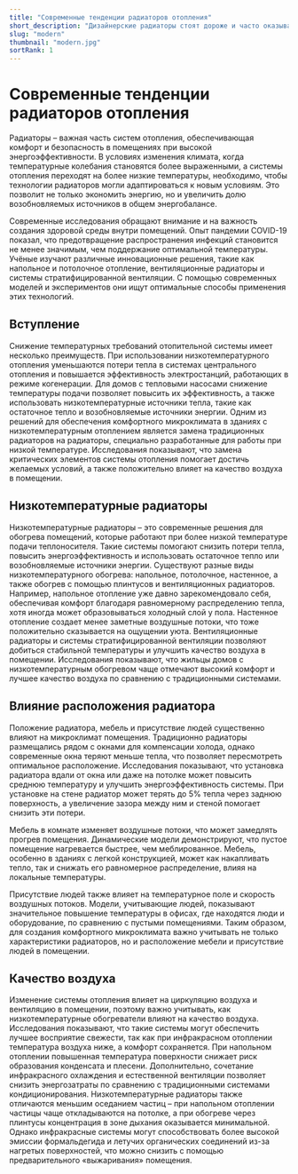 ```yaml
---
title: "Современные тенденции радиаторов отопления"
short_description: "Дизайнерские радиаторы стоят дороже и часто оказываются требовательнее, чем обычные радиаторы. Но они могут стать не только функциональным элементом отопления, но и украшением интерьера."
slug: "modern"
thumbnail: "modern.jpg"
sortRank: 1
---
```


# Современные тенденции радиаторов отопления

Радиаторы – важная часть систем отопления, обеспечивающая комфорт и безопасность в помещениях при высокой энергоэффективности. В условиях изменения климата, когда температурные колебания становятся более выраженными, а системы отопления переходят на более низкие температуры, необходимо, чтобы технологии радиаторов могли адаптироваться к новым условиям. Это позволит не только экономить энергию, но и увеличить долю возобновляемых источников в общем энергобалансе.

Современные исследования обращают внимание и на важность создания здоровой среды внутри помещений. Опыт пандемии COVID-19 показал, что предотвращение распространения инфекций становится не менее значимым, чем поддержание оптимальной температуры. Учёные изучают различные инновационные решения, такие как напольное и потолочное отопление, вентиляционные радиаторы и системы стратифицированной вентиляции. С помощью современных моделей и экспериментов они ищут оптимальные способы применения этих технологий.

## Вступление

Снижение температурных требований отопительной системы имеет несколько преимуществ. При использовании низкотемпературного отопления уменьшаются потери тепла в системах центрального отопления и повышается эффективность электростанций, работающих в режиме когенерации. Для домов с тепловыми насосами снижение температуры подачи позволяет повысить их эффективность, а также использовать низкотемпературные источники тепла, такие как остаточное тепло и возобновляемые источники энергии. Одним из решений для обеспечения комфортного микроклимата в зданиях с низкотемпературным отоплением является замена традиционных радиаторов на радиаторы, специально разработанные для работы при низкой температуре. Исследования показывают, что замена критических элементов системы отопления помогает достичь желаемых условий, а также положительно влияет на качество воздуха в помещении.

## Низкотемпературные радиаторы

Низкотемпературные радиаторы – это современные решения для обогрева помещений, которые работают при более низкой температуре подачи теплоносителя. Такие системы помогают снизить потери тепла, повысить энергоэффективность и использовать остаточное тепло или возобновляемые источники энергии. Существуют разные виды низкотемпературного обогрева: напольное, потолочное, настенное, а также обогрев с помощью плинтусов и вентиляционных радиаторов. Например, напольное отопление уже давно зарекомендовало себя, обеспечивая комфорт благодаря равномерному распределению тепла, хотя иногда может образовываться холодный слой у пола. Настенное отопление создает менее заметные воздушные потоки, что тоже положительно сказывается на ощущении уюта. Вентиляционные радиаторы и системы стратифицированной вентиляции позволяют добиться стабильной температуры и улучшить качество воздуха в помещении. Исследования показывают, что жильцы домов с низкотемпературным обогревом чаще отмечают высокий комфорт и лучшее качество воздуха по сравнению с традиционными системами.

## Влияние расположения радиатора

Положение радиатора, мебель и присутствие людей существенно влияют на микроклимат помещения. Традиционно радиаторы размещались рядом с окнами для компенсации холода, однако современные окна теряют меньше тепла, что позволяет пересмотреть оптимальное расположение. Исследования показывают, что установка радиатора вдали от окна или даже на потолке может повысить среднюю температуру и улучшить энергоэффективность системы. При установке на стене радиатор может терять до 5% тепла через заднюю поверхность, а увеличение зазора между ним и стеной помогает снизить эти потери.

Мебель в комнате изменяет воздушные потоки, что может замедлять прогрев помещения. Динамические модели демонстрируют, что пустое помещение нагревается быстрее, чем меблированное. Мебель, особенно в зданиях с легкой конструкцией, может как накапливать тепло, так и снижать его равномерное распределение, влияя на локальные температуры.

Присутствие людей также влияет на температурное поле и скорость воздушных потоков. Модели, учитывающие людей, показывают значительное повышение температуры в офисах, где находятся люди и оборудование, по сравнению с пустыми помещениями. Таким образом, для создания комфортного микроклимата важно учитывать не только характеристики радиаторов, но и расположение мебели и присутствие людей в помещении.

## Качество воздуха

Изменение системы отопления влияет на циркуляцию воздуха и вентиляцию в помещении, поэтому важно учитывать, как низкотемпературные обогреватели влияют на качество воздуха. Исследования показывают, что такие системы могут обеспечить лучшее восприятие свежести, так как при инфракрасном отоплении температура воздуха ниже, а комфорт сохраняется. При напольном отоплении повышенная температура поверхности снижает риск образования конденсата и плесени. Дополнительно, сочетание инфракрасного охлаждения и естественной вентиляции позволяет снизить энергозатраты по сравнению с традиционными системами кондиционирования. Низкотемпературные радиаторы также отличаются меньшим оседанием частиц – при напольном отоплении частицы чаще откладываются на потолке, а при обогреве через плинтусы концентрация в зоне дыхания оказывается минимальной. Однако инфракрасные системы могут способствовать более высокой эмиссии формальдегида и летучих органических соединений из-за нагретых поверхностей, что можно снизить с помощью предварительного «выжаривания» помещения.